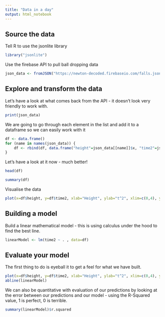 ```yaml
---
title: "Data in a day"
output: html_notebook
---
```


## Source the data

Tell R to use the jsonlite library
```r
library("jsonlite")
```

Use the firebase API to pull ball dropping data
```r
json_data <- fromJSON("https://newton-decoded.firebaseio.com/falls.json")
```


## Explore and transform the data

Let's have a look at what comes back from the API - it doesn't look very friendly to work with.
```r
print(json_data)
```

We are going to go through each element in the list and add it to a dataframe so we can easily work with it
```r
df <- data.frame()
for (name in names(json_data)) {
    df <- rbind(df, data.frame("height"=json_data[[name]]$x, "time2"=json_data[[name]]$y))
}
```

Let's have a look at it now - much better!
```r
head(df)
```

```r
summary(df)
```

Visualise the data
```r
plot(x=df$height, y=df$time2, xlab="Height", ylab="t^2", xlim=c(0,4), ylim=c(0,1))
```


## Building a model
Build a linear mathematical model - this is using calculus under the hood to find the best line.
```r
linearModel <- lm(time2 ~ . , data=df)
```

## Evaluate your model
The first thing to do is eyeball it to get a feel for what we have built.
```r
plot(x=df$height, y=df$time2, xlab="Height", ylab="t^2", xlim=c(0,4), ylim=c(0,1))
abline(linearModel)
```

We can also be quantitative with evaluation of our predictions by looking at the error between our predictions and our model - using the R-Squared value, 1 is perfect, 0 is terrible.
```r
summary(linearModel)$r.squared
```
